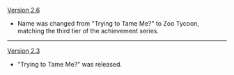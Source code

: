 {{Change History/Header}}
[[Version 2.6]]
* Name was changed from "Trying to Tame Me?" to Zoo Tycoon, matching the third tier of the achievement series.
----
[[Version 2.3]]
* "Trying to Tame Me?" was released.
